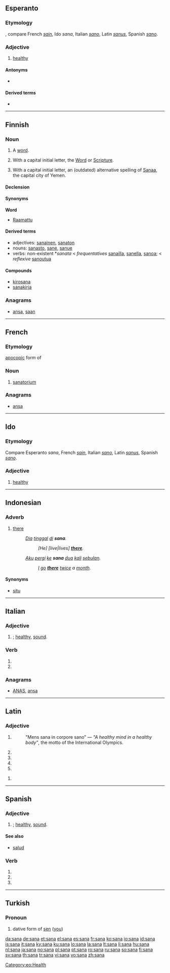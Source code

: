{{also|śana}}
==Esperanto==

===Etymology===
{{etyl|la|eo}}, compare French ''[[sain]]'', Ido ''sana'', Italian ''[[sano]]'', Latin ''[[sanus]]'', Spanish ''[[sano]]''.

===Adjective===
{{eo-adj}}

# [[healthy]]

====Antonyms====
* {{l|eo|malsana}}

====Derived terms====
* {{l|eo|malsanulejo|gloss=hospital}}

[[Category:eo:Health]]

----

==Finnish==
{{Finnish index|s|a}}

===Noun===
{{infl|fi|noun}}

# A [[word]].
# {{religion|lang=fi}} With a capital initial letter, the [[Word]] or [[Scripture]].
# With a capital initial letter, an (outdated) alternative spelling of [[Sanaa]], the capital city of Yemen.

====Declension====
{{fi-decl-kala|san}}

====Synonyms====
'''Word'''
* [[Raamattu]]

====Derived terms====
* adjectives: [[sanainen]], [[sanaton]]
* nouns: [[sanasto]], [[sane]], [[sanue]]
* verbs: non-existent *''sanata'' < ''frequentatives'' [[sanailla]], [[sanella]], [[sanoa]]; < ''reflexive'' [[sanoutua]]

====Compounds====
* [[kirosana]]
* [[sanakirja]]

===Anagrams===
* [[ansa#Finnish|ansa]], [[saan#Finnish|saan]]

----

==French==

===Etymology===
[[apocopic]] form of {{term|sanatorium|lang=fr}}

===Noun===
{{fr-noun|m}}

# [[sanatorium]]

===Anagrams===
* [[ansa#French|ansa]]

----

==Ido==

===Etymology===
Compare Esperanto ''sana'', French ''[[sain]]'', Italian ''[[sano]]'', Latin ''[[sanus]]'', Spanish ''[[sano]]''.

===Adjective===
{{io-adj}}

# [[healthy]]

----

==Indonesian==

===Adverb===
{{infl|id|adverb}}

# [[there]]
#: ''[[Dia]] [[tinggal]] [[di]] '''sana'''.''
#:: ''[He] [live|lives] '''[[there]]'''.''
#: ''[[aku|Aku]] [[pergi]] [[ke]] '''sana''' [[dua]] [[kali]] [[bulan|sebulan]].''
#:: ''[[I]] [[go]] '''[[there]]''' [[twice]] a [[month]].''

====Synonyms====
* [[situ]]

----

==Italian==

===Adjective===
{{infl|it|adjective form|g=f}}

# {{feminine of|sano|nodot=1}}; [[healthy]], [[sound]].

===Verb===
{{infl|it|verb form}}

# {{conjugation of|sanare||3|s|pres|ind|lang=it}}
# {{conjugation of|sanare||2|s|imp|lang=it}}

===Anagrams===
* [[ANAS#Italian|ANAS]], [[ansa#Italian|ansa]]

----

==Latin==

===Adjective===
{{la-adj-form|sāna}}

# {{inflection of|[[sanus#Latin|sānus]]||nom|f|s|lang=la}}
#: "Mens sana in corpore sano" — ''"A healthy mind in a healthy body"'', the motto of the International Olympics.
# {{inflection of|[[sanus#Latin|sānus]]||nom|n|p|lang=la}}
# {{inflection of|[[sanus#Latin|sānus]]||acc|n|p|lang=la}}
# {{inflection of|[[sanus#Latin|sānus]]||voc|f|s|lang=la}}
# {{inflection of|[[sanus#Latin|sānus]]||voc|n|p|lang=la}}

{{la-adj-form|sānā}}

# {{inflection of|[[sanus#Latin|sānus]]||abl|f|s|lang=la}}

----

==Spanish==

===Adjective===
{{es-adj|m=sano}}

# {{feminine of|sano|nodot=1}}; [[healthy]], [[sound]].

====See also====
* [[salud]] {{f}}

===Verb===
{{es-verb-form|sanar}}
 
# {{es-verb form of|ending=ar|mood=imperative|sense=affirmative|pers=2|formal=no|number=singular|[[sanar]]}}
# {{es-verb form of|ending=ar|mood=indicative|tense=present|pers=2|formal=yes|number=singular|[[sanar]]}}
# {{es-verb form of|ending=ar|mood=indicative|tense=present|pers=3|number=singular|[[sanar]]}}

----

==Turkish==

===Pronoun===
{{infl|tr|pronoun form}}

# dative form of [[sen]] ([[you]])

[[da:sana]]
[[de:sana]]
[[et:sana]]
[[el:sana]]
[[es:sana]]
[[fr:sana]]
[[ko:sana]]
[[io:sana]]
[[id:sana]]
[[is:sana]]
[[it:sana]]
[[ky:sana]]
[[ku:sana]]
[[lo:sana]]
[[la:sana]]
[[lt:sana]]
[[li:sana]]
[[hu:sana]]
[[nl:sana]]
[[ja:sana]]
[[no:sana]]
[[pl:sana]]
[[pt:sana]]
[[ro:sana]]
[[ru:sana]]
[[so:sana]]
[[fi:sana]]
[[sv:sana]]
[[th:sana]]
[[tr:sana]]
[[vi:sana]]
[[vo:sana]]
[[zh:sana]]